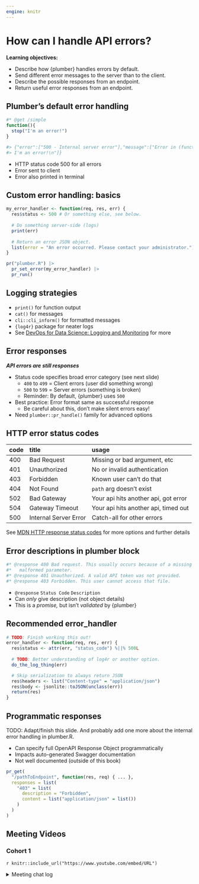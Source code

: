 ```yaml
---
engine: knitr
---
```


# How can I handle API errors?

**Learning objectives:**

-   Describe how {plumber} handles errors by default.
-   Send different error messages to the server than to the client.
-   Describe the possible responses from an endpoint.
-   Return useful error responses from an endpoint.

## Plumber's default error handling {-}

```r
#* @get /simple
function(){
  stop("I'm an error!")
}

#> {"error":["500 - Internal server error"],"message":["Error in (function () : 
#> I'm an error!\n"]}
```

-   HTTP status code 500 for all errors
-   Error sent to client
-   Error also printed in terminal

## Custom error handling: basics {-}

```r
my_error_handler <- function(req, res, err) {
  res$status <- 500 # Or something else, see below.
  
  # Do something server-side (logs)
  print(err)
  
  # Return an error JSON object.
  list(error = "An error occurred. Please contact your administrator.")
}

pr("plumber.R") |> 
  pr_set_error(my_error_handler) |> 
  pr_run()
```

## Logging strategies {-}

-   `print()` for function output
-   `cat()` for messages
-   `cli::cli_inform()` for formatted messages
-   `{log4r}` package for neater logs
-   See [DevOps for Data Science: Logging and Monitoring](https://do4ds.com/chapters/sec1/1-4-monitor-log.html) for more

## Error responses {-}

***API errors are still responses***

-   Status code specifies broad error category (see next slide)
    -   `400` to `499` = Client errors (user did something wrong)
    -   `500` to `599` = Server errors (something is broken)
    -   Reminder: By default, {plumber} uses `500`
-   Best practice: Error format same as successful response
    -   Be careful about this, don't make silent errors easy!
-   Need `plumber::pr_handle()` family for advanced options

## HTTP error status codes {-}

|code|title                |usage|
|:---|:--------------------|:----|
|400 |Bad Request          |Missing or bad argument, etc|
|401 |Unauthorized         |No or invalid authentication|
|403 |Forbidden            |Known user can't do that|
|404 |Not Found            |`path` arg doesn't exist|
|502 |Bad Gateway          |Your api hits another api, got error|
|504 |Gateway Timeout      |Your api hits another api, timed out|
|500 |Internal Server Error|Catch-all for other errors|

See [MDN HTTP response status codes](https://developer.mozilla.org/en-US/docs/Web/HTTP/Status#client_error_responses) for more options and further details

## Error descriptions in plumber block {-}

```r
#* @response 400 Bad request. This usually occurs because of a missing or 
#*   malformed parameter.
#* @response 401 Unauthorized. A valid API token was not provided.
#* @response 403 Forbidden. This user cannot access that file.
```

-   `@response` `Status Code` `Description`
-   Can *only* give description (not object details)
-   This is a *promise,* but isn't *validated* by {plumber}

## Recommended error_handler {-}

```r
# TODO: Finish working this out!
error_handler <- function(req, res, err) {
  res$status <- attr(err, "status_code") %||% 500L
  
  # TODO: Better understanding of log4r or another option.
  do_the_log_thing(err)

  # Skip serialization to always return JSON  
  res$headers <- list("Content-type" = "application/json")
  res$body <- jsonlite::toJSON(unclass(err))
  return(res) 
}
```

## Programmatic responses {-}

TODO: Adapt/finish this slide. And probably add one more about the internal error handling in plumber.R.

-   Can specify full OpenAPI Response Object programmatically
-   Impacts auto-generated Swagger documentation
-   Not well documented (outside of this book)

```r
pr_get(
  "/pathToEndpoint", function(res, req) { ... },
  responses = list(
    "403" = list(
      description = "Forbidden",
      content = list("application/json" = list())
    )
  )
)
```


## Meeting Videos {-}

### Cohort 1 {-}

`r knitr::include_url("https://www.youtube.com/embed/URL")`

<details>
<summary> Meeting chat log </summary>

```
LOG
```
</details>
